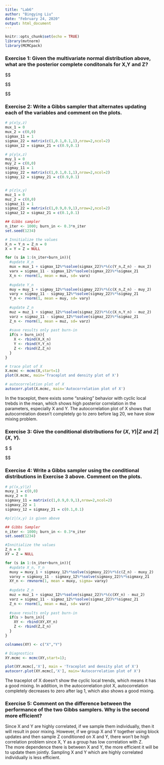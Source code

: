 ```yaml
---
title: "Lab6"
author: "Bingying Liu"
date: "February 24, 2020"
output: html_document
---
```


```r
knitr::opts_chunk$set(echo = TRUE)
library(mvtnorm)
library(MCMCpack)
```

### Exercise 1: Given the multivariate normal distribution above, what are the posterior complete conditonals for X,Y and Z?

$\begin{align*}
p(X|Y,Z) \sim N(0+ 
\begin{pmatrix}
0.9\\
0.1
\end{pmatrix}	

\begin{pmatrix}
1 & 0.1 \\
0.1 & 1
\end{pmatrix}^{-1}

(\begin{pmatrix}
Y\\
Z
\end{pmatrix} - 
\begin{pmatrix}
0\\
0
\end{pmatrix}), 0.1899)

\end{align*}$

$\begin{align*}
p(Y|X,Z) \sim N(0+ 
\begin{pmatrix}
0.9\\
0.1
\end{pmatrix}	

\begin{pmatrix}
1 & 0.1 \\
0.1 & 1
\end{pmatrix}^{-1}

(\begin{pmatrix}
X\\
Z
\end{pmatrix} - 
\begin{pmatrix}
0\\
0
\end{pmatrix}), 0.1899)

\end{align*}$

$\begin{align}
p(Z|X,Y) \sim N(0+ 
\begin{pmatrix}
0.1\\
0.1
\end{pmatrix}	

\begin{pmatrix}
1 & 0.9 \\
0.9 & 1
\end{pmatrix}^{-1}

(\begin{pmatrix}
X\\
Y
\end{pmatrix} - 
\begin{pmatrix}
0\\
0
\end{pmatrix}), 0.9895)

\end{align}$

### Exercise 2: Write a Gibbs sampler that alternates updating each of the variables and comment on the plots.
```r
# p(x|y,z)
mux_1 = 0
mux_2 = c(0,0)
sigmax_11 = 1
sigmax_22 = matrix(c(1,0.1,0.1,1),nrow=2,ncol=2)
sigmax_12 = sigmax_21 = c(0.9,0.1)

# p(y|x,z)
muy_1 = 0
muy_2 = c(0,0)
sigmay_11 = 1
sigmay_22 = matrix(c(1,0.1,0.1,1),nrow=2,ncol=2)
sigmay_12 = sigmay_21 = c(0.9,0.1)


# p(z|x,y)
muz_1 = 0
muz_2 = c(0,0)
sigmaz_11 = 1
sigmaz_22 = matrix(c(1,0.9,0.9,1),nrow=2,ncol=2)
sigmaz_12 = sigmaz_21 = c(0.1,0.1)

## Gibbs sampler
n_iter <- 1000; burn_in <- 0.3*n_iter
set.seed(1234)

# Innitialize the values
X_n = Y_n = Z_n = 0
X = Y = Z = NULL

for (s in 1:(n_iter+burn_in)){
  #update X_n
  mux = mux_1 + sigmax_12%*%solve(sigmax_22)%*%(c(Y_n,Z_n) - mux_2)
  varx = sigmax_11 - sigmax_12%*%solve(sigmax_22)%*%sigmax_21
  X_n <- rnorm(1, mean = mux, sd= varx)
  
  #update Y_n
  muy = muy_1 + sigmay_12%*%solve(sigmay_22)%*%(c(X_n,Z_n) - muy_2)
  vary = sigmay_11 - sigmay_12%*%solve(sigmay_22)%*%sigmay_21
  Y_n <- rnorm(1, mean = muy, sd= vary)
  
  #update Z_n
  muz = muz_1 + sigmaz_12%*%solve(sigmaz_22)%*%(c(X_n,Y_n) - muz_2)
  varz = sigmaz_11 - sigmaz_12%*%solve(sigmaz_22)%*%sigmaz_21
  Z_n <- rnorm(1, mean = muz, sd= varz)
  
  #save results only past burn-in
  if(s > burn_in){
    X <- rbind(X,X_n)
    Y <- rbind(Y,Y_n)
    Z <- rbind(Z,Z_n)
  }
}

# trace plot of X
X.mcmc <- mcmc(X,start=1)
plot(X.mcmc, main='Traceplot and density plot of X')

# autocorrelation plot of X
autocorr.plot(X.mcmc, main='Autocorrelation plot of X')
```

In the traceplot, there exists some "snaking" behavior  with cyclic local trebds in the mean, which shows high posterior correlation in the parameters, especially X and Y. The autocorrelation plot of X shows that autocorrelation doesn't completely go to zero before lag 20, we have slow mixing problem.

### Exercise 3: Give the conditional distributions for $(X,Y)|Z$ and $Z|(X,Y)$.
$
\begin{align}
p(X,Y|Z) \sim N(\begin{pmatrix}
0\\
0
\end{pmatrix}+ 
\begin{pmatrix}
0.1\\
0.1
\end{pmatrix}	

\begin{pmatrix}
1
\end{pmatrix}^{-1}

(\begin{pmatrix}
Z
\end{pmatrix} - 
\begin{pmatrix}
0
\end{pmatrix}), 

\begin{pmatrix}
0.99 & 0.89\\
0.89 & 0.99
\end{pmatrix})

\end{align}
$

$\begin{align}
p(Z|X,Y) \sim N(0+ 
\begin{pmatrix}
0.1\\
0.1
\end{pmatrix}	

\begin{pmatrix}
1 & 0.9 \\
0.9 & 1
\end{pmatrix}^{-1}

(\begin{pmatrix}
X\\
Y
\end{pmatrix} - 
\begin{pmatrix}
0\\
0
\end{pmatrix}), 0.9895)

\end{align}$

### Exercise 4: Write a Gibbs sampler using the conditional distributions in Exercise 3 above. Comment on the plots.
```r
# p((x,y)|z)
muxy_1 = c(0,0)
muxy_2 = 0
sigmaxy_11 = matrix(c(1,0.9,0.9,1),nrow=2,ncol=2)
sigmaxy_22 = 1
sigmaxy_12 = sigmaxy_21 = c(0.1,0.1)

#p(z|(x,y) is given above

## Gibbs Sampler
n_iter <- 1000; burn_in <- 0.3*n_iter
set.seed(1234)

#Innitialize the values
Z_n = 0
XY = Z = NULL

for (s in 1:(n_iter+burn_in)){
  #update X_n, Y_n
  muxy = muxy_1 + sigmaxy_12%*%solve(sigmaxy_22)%*%(c(Z_n) - muxy_2)
  varxy = sigmaxy_11 - sigmaxy_12%*%solve(sigmaxy_22)%*%sigmaxy_21
  XY_n <- rmvnorm(1, mean = muxy, sigma= varxy)
  
  #update Z_n
  muz = muz_1 + sigmaz_12%*%solve(sigmaz_22)%*%(c(XY_n) - muz_2)
  varz = sigmaz_11 - sigmaz_12%*%solve(sigmaz_22)%*%sigmaz_21
  Z_n <- rnorm(1, mean = muz, sd= varz)
  
  #save results only past burn-in
  if(s > burn_in){
    XY <- rbind(XY,XY_n)
    Z <- rbind(Z,Z_n)
  }
}

colnames(XY) <- c("X","Y")

# Diagnostics
XY.mcmc <- mcmc(XY,start=1); 

plot(XY.mcmc[,'X'], main = 'Traceplot and density plot of X')
autocorr.plot(XY.mcmc[,'X'], main='Autocorrelation plot of X')
```

The traceplot of X doesn't show the cyclic local trends, which means it has a good mixing. In addition, in the autocorrelation plot X, autocorrelation completely decreases to zero after lag 1, which also shows a good mixing.

### Exercise 5: Comment on the difference between the performance of the two Gibbs samplers. Why is the second more efficient?

Since X and Y are highly correlated, if we sample them individually, then it will result in poor mixing. However, if we group X and Y together using block updates and then sample Z conditioned on X and Y, there won't be high correlation problem since X, Y as a group has low correlation with Z.  
The more dependence there is between X and Y, the more efficient it will be to update them jointly. Sampling X and Y which are highly correlated individually is less efficient. 